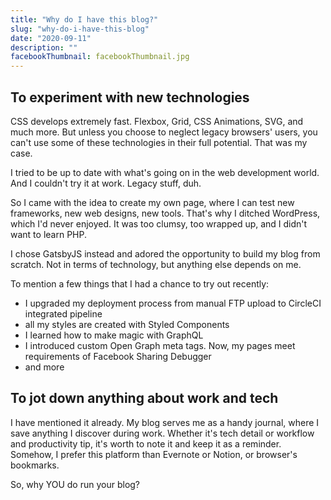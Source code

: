 ```yaml
---
title: "Why do I have this blog?"
slug: "why-do-i-have-this-blog"
date: "2020-09-11"
description: ""
facebookThumbnail: facebookThumbnail.jpg
---
```


## To experiment with new technologies

CSS develops extremely fast. Flexbox, Grid, CSS Animations, SVG, and much more. But unless you choose to neglect legacy browsers' users, you can't use some of these technologies in their full potential. That was my case.

I tried to be up to date with what's going on in the web development world. And I couldn't try it at work. Legacy stuff, duh.

So I came with the idea to create my own page, where I can test new frameworks, new web designs, new tools. That's why I ditched WordPress, which I'd never enjoyed. It was too clumsy, too wrapped up, and I didn't want to learn PHP.

I chose GatsbyJS instead and adored the opportunity to build my blog from scratch. Not in terms of technology, but anything else depends on me.

To mention a few things that I had a chance to try out recently:

- I upgraded my deployment process from manual FTP upload to CircleCI integrated pipeline
- all my styles are created with Styled Components
- I learned how to make magic with GraphQL
- I introduced custom Open Graph meta tags. Now, my pages meet requirements of Facebook Sharing Debugger  
- and more

## To jot down anything about work and tech

I have mentioned it already. My blog serves me as a handy journal, where I save anything I discover during work. Whether it's tech detail or workflow and productivity tip, it's worth to note it and keep it as a reminder. Somehow, I prefer this platform than Evernote or Notion, or browser's bookmarks.

So, why YOU do run your blog?